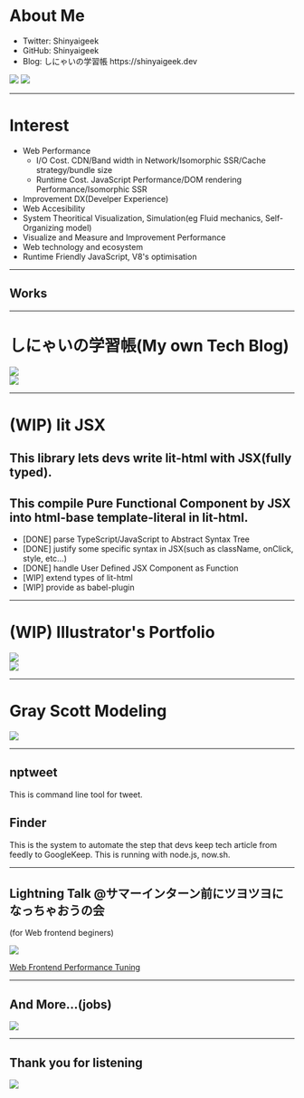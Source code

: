 <!-- classes: title -->

# About Me


<div className="table" id="one">
  <Block content={"name: Shinobu Hayashi (林　仁) aka しにゃい"} />
  <Block content={"Web ( server | browser | edge )-side developer"} />
  <Block content={"Web developer in Nikkei (internship student)"} />
  <Block
    content={
      "A Student in University of Tokyo, majoring in Environmental Engineering and System Theory."
    }
  />
</div>
<div className="profile">
  <ul className="sns">
    <li>Twitter: Shinyaigeek</li>
    <li>GitHub: Shinyaigeek</li>
    <li>Blog: しにゃいの学習帳 https://shinyaigeek.dev</li>
  </ul>
  <img src="../icon.png" id="icon" />
  <img src="../yoro.png" id="icon" />
</div>

---

# Interest

- Web Performance
  - I/O Cost. CDN/Band width in Network/Isomorphic SSR/Cache strategy/bundle size
  - Runtime Cost. JavaScript Performance/DOM rendering Performance/Isomorphic SSR
- Improvement DX(Develper Experience)
- Web Accesibility
- System Theoritical Visualization, Simulation(eg Fluid mechanics, Self-Organizing model)
- Visualize and Measure and Improvement Performance 
- Web technology and ecosystem
- Runtime Friendly JavaScript, V8's optimisation

---

## Works

---

# しにゃいの学習帳(My own Tech Blog)

<div className="table_work">
  <img src="../shinyai.png" id="shinyai" />
  <div className="right">
    <Block
      content={
        "GCP CloudRun/JSX(as template)/Node.js/webpack/TypeScript/CloudFlare"
      }
    />
    <Block content={"This System can make web page DYNAMICALLY"} />
    <Block
      content={"TTFB is bottleneck in SSR, but properly Cache strategy can eliminate this problem"}
    />
    <img src="../lighthouse.png" />
  </div>
</div>

---
# (WIP) lit JSX

## This library lets devs write lit-html with JSX(fully typed).

## This compile Pure Functional Component by JSX into html-base template-literal in lit-html.

- \[DONE\] parse TypeScript/JavaScript to Abstract Syntax Tree
- \[DONE\] justify some specific syntax in JSX(such as className, onClick, style, etc...)
- \[DONE\] handle User Defined JSX Component as Function
- \[WIP\] extend types of lit-html
- \[WIP\] provide as babel-plugin

---

# (WIP) Illustrator's Portfolio

<div className="table_work">
  <img src="../ill.png" id="shinyai" />
  <div className="right">
    <Block
      content={"Now.sh/React/TypeScript/Sass/Workbox/Contentful/parcel"}
    />
    <Block content={"This System enables non-developper to update website easily"} />
    <Block content={"prevent regression with light house CI"} />
    <Block
      content={"Illustrator's portfolio site is Gallery, so image occupies most of band width.I deel with this problem with CDN and lazy load"}
    />
    <img src="../illp.png" />
  </div>
</div>

---
# Gray Scott Modeling

<div className="table_work">
  <img src="../gray-scott.png" id="shinyai" />
  <div className="right">
    <Block content={"Gray-Scott model is one of the self orgnization model, which is one area of System Theory"} />
    <Block content={"There is a lot of cells, and each cells act and make effects on each other, and then, some pattern will appear as Emergence"} />
  </div>
</div>

---

## nptweet
This is command line tool for tweet.

## Finder
This is the system to automate the step that devs keep tech article from feedly to GoogleKeep.
This is running with node.js, now.sh.

---

## Lightning Talk @サマーインターン前にツヨツヨになっちゃおうの会

(for Web frontend beginers)

![](../a.png)

[Web Frontend Performance Tuning](https://speakerdeck.com/shinyaigeek/web-frontend-performance-tuning)

---
## And More...(jobs)
<img src="../off.png" />

---

## Thank you for listening

<img src="../peco.png" />